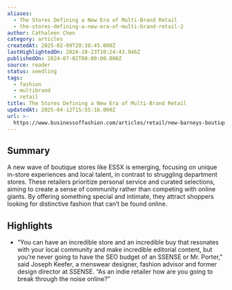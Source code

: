 ```yaml
---
aliases:
  - The Stores Defining a New Era of Multi-Brand Retail
  - the-stores-defining-a-new-era-of-multi-brand-retail-2
author: Cathaleen Chen
category: articles
createdAt: 2025-02-09T20:38:45.000Z
lastHighlightedOn: 2024-10-23T10:24:43.946Z
publishedOn: 2024-07-02T00:00:00.000Z
source: reader
status: seedling
tags:
  - fashion
  - multibrand
  - retail
title: The Stores Defining a New Era of Multi-Brand Retail
updatedAt: 2025-04-12T15:55:16.000Z
url: >-
  https://www.businessoffashion.com/articles/retail/new-barneys-boutiques-specialty-retail/
---
```

## Summary

A new wave of boutique stores like ESSX is emerging, focusing on unique in-store experiences and local talent, in contrast to struggling department stores. These retailers prioritize personal service and curated selections, aiming to create a sense of community rather than competing with online giants. By offering something special and intimate, they attract shoppers looking for distinctive fashion that can’t be found online.

## Highlights

- “You can have an incredible store and an incredible buy that resonates with your local community and make incredible editorial content, but you’re never going to have the SEO budget of an SSENSE or Mr. Porter,” said Joseph Keefer, a menswear designer, fashion advisor and former design director at SSENSE. “As an indie retailer how are you going to break through the noise online?”
